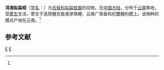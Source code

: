 {{Speciesbox
| taxon = Hemiclepsis erhaiensis
| binomial_authority = (Yang, 1981)<ref name='id10262'>{{cite web| url =http://www.bioinfo.cn/db05/BjdwSpecies.php?action=view&id=10262| title =洱海拟扁蛭| work =《中国动物物种编目数据库》| publisher =中国科学院微生物研究所| author =中国科学院动物研究所| accessdate =2009-04-16| deadurl =yes| archiveurl =https://web.archive.org/web/20160305010936/http://www.bioinfo.cn/db05/BjdwSpecies.php?action=view&id=10262| archivedate =2016-03-05}}</ref>
}}

'''洱海拟扁蛭'''（[[学名|学名]]：{{lang|la|''Hemiclepsis erhaiensis''}}）为[[舌蛭科|舌蛭科]][[拟扁蛭属|拟扁蛭属]]的动物。在[[中国大陆|中国大陆]]，分布于[[云南|云南]]等地，营[[寄生|寄生]]生活，寄生于高原鲤克鱼类厚唇鲤、云南广唇鱼和杞麓鲤的鳃上。该物种的模式产地在云南。<ref name='id10262'/>

== 参考文献 ==
{{reflist}}

{{环节动物小作品}}

{{Taxonbar}}
[[Category:1981年描述的动物|E]]
[[Category:拟扁蛭属|E]]
